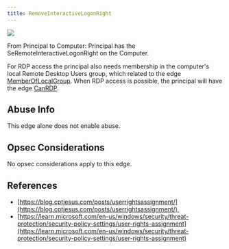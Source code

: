 ```yaml
---
title: RemoveInteractiveLogonRight
---
```


<img noZoom src="/assets/enterprise-AND-community-edition-pill-tag.svg"/> 


From Principal to Computer: Principal has the SeRemoteInteractiveLogonRight on the Computer.

For RDP access the principal also needs membership in the computer's local Remote Desktop Users group, which related to the edge [MemberOfLocalGroup](/resources/edges/member-of-local-group). When RDP access is possible, the principal will have the edge [CanRDP](/resources/edges/can-rdp).

Abuse Info
----------

This edge alone does not enable abuse.

Opsec Considerations
--------------------

No opsec considerations apply to this edge.

References
----------

* [https://blog.cptjesus.com/posts/userrightsassignment/](https://blog.cptjesus.com/posts/userrightsassignment/) 
* [https://learn.microsoft.com/en-us/windows/security/threat-protection/security-policy-settings/user-rights-assignment](https://learn.microsoft.com/en-us/windows/security/threat-protection/security-policy-settings/user-rights-assignment)
